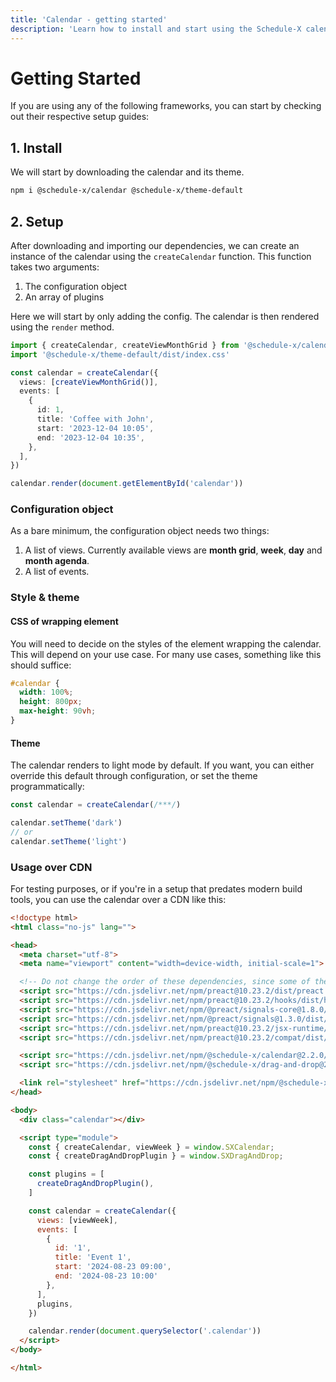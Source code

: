 ```yaml
---
title: 'Calendar - getting started'
description: 'Learn how to install and start using the Schedule-X calendar'
---
```


# Getting Started

If you are using any of the following frameworks, you can start by checking out their respective setup guides:


<Cards num={2}>
  <Cards.Card
    arrow
    title="React"
    href="/docs/frameworks/react"
  ></Cards.Card>
  <Cards.Card
    arrow
    title="Vue"
    href="/docs/frameworks/vue"
  ></Cards.Card>
</Cards>

<Cards num={3}>
  <Cards.Card
    arrow
    title="Angular"
    href="/docs/frameworks/angular"
  ></Cards.Card>
  <Cards.Card
    arrow
    title="Svelte"
    href="/docs/frameworks/svelte"
  ></Cards.Card>
  <Cards.Card
    arrow
    title="Preact"
    href="/docs/frameworks/preact"
  ></Cards.Card>
</Cards>

## 1. Install

We will start by downloading the calendar and its theme.

```bash copy
npm i @schedule-x/calendar @schedule-x/theme-default
```

## 2. Setup

After downloading and importing our dependencies, we can create an instance of the calendar using the
`createCalendar` function. This function takes two arguments:

1) The configuration object
2) An array of plugins

Here we will start by only adding the config. The calendar is then rendered using the `render` method.

```ts
import { createCalendar, createViewMonthGrid } from '@schedule-x/calendar'
import '@schedule-x/theme-default/dist/index.css'

const calendar = createCalendar({
  views: [createViewMonthGrid()],
  events: [
    {
      id: 1,
      title: 'Coffee with John',
      start: '2023-12-04 10:05',
      end: '2023-12-04 10:35',
    },
  ],
})

calendar.render(document.getElementById('calendar'))
```

### Configuration object

As a bare minimum, the configuration object needs two things:

1. A list of views. Currently available views are __month grid__,
   __week__, __day__ and __month agenda__.
2. A list of events.

### Style & theme

#### CSS of wrapping element

You will need to decide on the styles of the element wrapping the calendar. This will depend on
your use case. For many use cases, something like this should suffice:

```css
#calendar {
  width: 100%;
  height: 800px;
  max-height: 90vh;
}
```

#### Theme

The calendar renders to light mode by default. If you want, you can either override this default through configuration,
or set the theme programmatically:

```ts
const calendar = createCalendar(/***/)

calendar.setTheme('dark')
// or
calendar.setTheme('light')
```

### Usage over CDN

For testing purposes, or if you're in a setup that predates modern build tools, you can use the calendar over a CDN like this:

```html
<!doctype html>
<html class="no-js" lang="">

<head>
  <meta charset="utf-8">
  <meta name="viewport" content="width=device-width, initial-scale=1">

  <!-- Do not change the order of these dependencies, since some of them depend on others -->
  <script src="https://cdn.jsdelivr.net/npm/preact@10.23.2/dist/preact.min.js"></script>
  <script src="https://cdn.jsdelivr.net/npm/preact@10.23.2/hooks/dist/hooks.umd.js"></script>
  <script src="https://cdn.jsdelivr.net/npm/@preact/signals-core@1.8.0/dist/signals-core.min.js"></script>
  <script src="https://cdn.jsdelivr.net/npm/@preact/signals@1.3.0/dist/signals.min.js"></script>
  <script src="https://cdn.jsdelivr.net/npm/preact@10.23.2/jsx-runtime/dist/jsxRuntime.umd.js"></script>
  <script src="https://cdn.jsdelivr.net/npm/preact@10.23.2/compat/dist/compat.umd.js"></script>

  <script src="https://cdn.jsdelivr.net/npm/@schedule-x/calendar@2.2.0/dist/core.umd.js"></script>
  <script src="https://cdn.jsdelivr.net/npm/@schedule-x/drag-and-drop@2.2.0/dist/core.umd.js"></script>

  <link rel="stylesheet" href="https://cdn.jsdelivr.net/npm/@schedule-x/theme-default@2.2.0/dist/index.css">
</head>

<body>
  <div class="calendar"></div>

  <script type="module">
    const { createCalendar, viewWeek } = window.SXCalendar;
    const { createDragAndDropPlugin } = window.SXDragAndDrop;

    const plugins = [
      createDragAndDropPlugin(),
    ]

    const calendar = createCalendar({
      views: [viewWeek],
      events: [
        {
          id: '1',
          title: 'Event 1',
          start: '2024-08-23 09:00',
          end: '2024-08-23 10:00'
        },
      ],
      plugins,
    })

    calendar.render(document.querySelector('.calendar'))
  </script>
</body>

</html>

```
